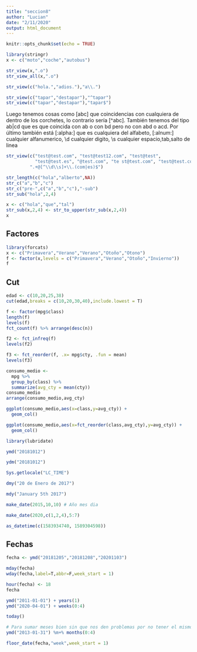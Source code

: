 ---
title: "seccion8"
author: "Lucian"
date: "2/11/2020"
output: html_document
---

```{r setup, include=FALSE}
knitr::opts_chunk$set(echo = TRUE)
```

```{r}
library(stringr)
x <- c("moto","coche","autobus")

str_view(x,".o")
str_view_all(x,".o")

str_view(c("hola.","adios."),"a\\.")

str_view(c("tapar","destapar"),"^tapar")
str_view(c("tapar","destapar"),"tapar$")

```
Luego tenemos cosas como [abc] que coincidencias con cualquiera de dentro de los corchetes, lo contrario sería [^abc]. También tenemos del tipo ab|cd que es que coincida con ab o con bd pero no con abd o acd. Por último también está [:alpha:] que es cualquiera del alfabeto, [:alnum:] cualquier alfanumerico, \\d cualquier digito, \\s cualquier espacio,tab,salto de linea

```{r}
str_view(c("test@test.com", "test@test12.com", "test@test", 
           "test@test.es", "@test.com", "te st@test.com", "test@test.com hola"),
         ".+@[^\\d\\s]+\\.(com|es)$")
```

```{r}
str_length(c("hola","alberto",NA))
str_c("a","b","c")
str_c("pre-",c("a","b","c"),"-sub")
str_sub("hola",2,4)

x <- c("hola","que","tal")
str_sub(x,2,4) <- str_to_upper(str_sub(x,2,4))
x
```
## Factores
```{r}
library(forcats)
x <- c("Primavera","Verano","Verano","Otoño","Otono")
f <- factor(x,levels = c("Primavera","Verano","Otoño","Invierno"))
f
```
## Cut
```{r}
edad <- c(10,20,25,38)
cut(edad,breaks = c(10,20,30,40),include.lowest = T)

f <- factor(mpg$class)
length(f)
levels(f)
fct_count(f) %>% arrange(desc(n))

f2 <- fct_infreq(f)
levels(f2)

f3 <- fct_reorder(f, .x= mpg$cty, .fun = mean)
levels(f3)

consumo_medio <- 
  mpg %>%
  group_by(class) %>%
  summarize(avg_cty = mean(cty))
consumo_medio
arrange(consumo_medio,avg_cty)

ggplot(consumo_medio,aes(x=class,y=avg_cty)) +
  geom_col()

ggplot(consumo_medio,aes(x=fct_reorder(class,avg_cty),y=avg_cty)) +
  geom_col()
```

```{r}
library(lubridate)

ymd("20181012")

ydm("20181012")

Sys.getlocale("LC_TIME")

dmy("20 de Enero de 2017")

mdy("January 5th 2017")

make_date(2015,10,10) # Año mes dia

make_date(2020,c(1,2,4),5:7)

as_datetime(c(1583934740, 1589304598))
```
## Fechas
```{r}
fecha <- ymd("20181205","20181208","20201103")

mday(fecha)
wday(fecha,label=T,abbr=F,week_start = 1)

hour(fecha) <- 18
fecha

ymd("2011-01-01") + years(1)
ymd("2020-04-01") + weeks(0:4)

today()

# Para sumar meses bien sin que nos den problemas por no tener el mismo número de días
ymd("2013-01-31") %m+% months(0:4)

floor_date(fecha,"week",week_start = 1)
```